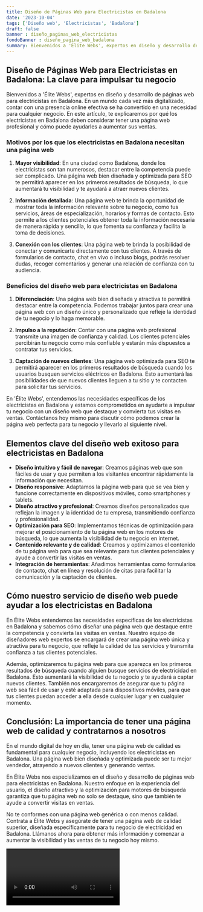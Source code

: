 ```yaml
---
title: Diseño de Páginas Web para Electricistas en Badalona
date: '2023-10-04'
tags: ['Diseño web', 'Electricistas', 'Badalona']
draft: false
banner : diseño_paginas_web_electricistas
fondoBanner : diseño_pagina_web_badalona
summary: Bienvenidos a 'Élite Webs', expertos en diseño y desarrollo de páginas web para electricistas en Badalona. En un mundo cada vez más digitalizado, contar con una presencia online efectiva se ha convertido en una necesidad para cualquier negocio. En este artículo, te explicaremos por qué los electricistas en Badalona deben considerar tener una página web profesional y cómo puede ayudarles a aumentar sus ventas.
---
```


## Diseño de Páginas Web para Electricistas en Badalona: La clave para impulsar tu negocio 

Bienvenidos a 'Élite Webs', expertos en diseño y desarrollo de páginas web para electricistas en Badalona. En un mundo cada vez más digitalizado, contar con una presencia online efectiva se ha convertido en una necesidad para cualquier negocio. En este artículo, te explicaremos por qué los electricistas en Badalona deben considerar tener una página web profesional y cómo puede ayudarles a aumentar sus ventas.

### Motivos por los que los electricistas en Badalona necesitan una página web

1. **Mayor visibilidad**: En una ciudad como Badalona, donde los electricistas son tan numerosos, destacar entre la competencia puede ser complicado. Una página web bien diseñada y optimizada para SEO te permitirá aparecer en los primeros resultados de búsqueda, lo que aumentará tu visibilidad y te ayudará a atraer nuevos clientes.

2. **Información detallada**: Una página web te brinda la oportunidad de mostrar toda la información relevante sobre tu negocio, como tus servicios, áreas de especialización, horarios y formas de contacto. Esto permite a los clientes potenciales obtener toda la información necesaria de manera rápida y sencilla, lo que fomenta su confianza y facilita la toma de decisiones.

3. **Conexión con los clientes**: Una página web te brinda la posibilidad de conectar y comunicarte directamente con tus clientes. A través de formularios de contacto, chat en vivo o incluso blogs, podrás resolver dudas, recoger comentarios y generar una relación de confianza con tu audiencia.

### Beneficios del diseño web para electricistas en Badalona

1. **Diferenciación**: Una página web bien diseñada y atractiva te permitirá destacar entre la competencia. Podemos trabajar juntos para crear una página web con un diseño único y personalizado que refleje la identidad de tu negocio y lo haga memorable.

2. **Impulso a la reputación**: Contar con una página web profesional transmite una imagen de confianza y calidad. Los clientes potenciales percibirán tu negocio como más confiable y estarán más dispuestos a contratar tus servicios.

3. **Captación de nuevos clientes**: Una página web optimizada para SEO te permitirá aparecer en los primeros resultados de búsqueda cuando los usuarios busquen servicios eléctricos en Badalona. Esto aumentará las posibilidades de que nuevos clientes lleguen a tu sitio y te contacten para solicitar tus servicios.

En 'Élite Webs', entendemos las necesidades específicas de los electricistas en Badalona y estamos comprometidos en ayudarte a impulsar tu negocio con un diseño web que destaque y convierta tus visitas en ventas. Contáctanos hoy mismo para discutir cómo podemos crear la página web perfecta para tu negocio y llevarlo al siguiente nivel.

<GifSeo />

<Cta />

## Elementos clave del diseño web exitoso para electricistas en Badalona

- **Diseño intuitivo y fácil de navegar**: Creamos páginas web que son fáciles de usar y que permiten a los visitantes encontrar rápidamente la información que necesitan.
- **Diseño responsive**: Adaptamos la página web para que se vea bien y funcione correctamente en dispositivos móviles, como smartphones y tablets.
- **Diseño atractivo y profesional**: Creamos diseños personalizados que reflejan la imagen y la identidad de tu empresa, transmitiendo confianza y profesionalidad.
- **Optimización para SEO**: Implementamos técnicas de optimización para mejorar el posicionamiento de tu página web en los motores de búsqueda, lo que aumenta la visibilidad de tu negocio en internet.
- **Contenido relevante y de calidad**: Creamos y optimizamos el contenido de tu página web para que sea relevante para tus clientes potenciales y ayude a convertir las visitas en ventas.
- **Integración de herramientas**: Añadimos herramientas como formularios de contacto, chat en línea y resolución de citas para facilitar la comunicación y la captación de clientes.

## Cómo nuestro servicio de diseño web puede ayudar a los electricistas en Badalona

En Élite Webs entendemos las necesidades específicas de los electricistas en Badalona y sabemos cómo diseñar una página web que destaque entre la competencia y convierta las visitas en ventas. Nuestro equipo de diseñadores web expertos se encargará de crear una página web única y atractiva para tu negocio, que refleje la calidad de tus servicios y transmita confianza a tus clientes potenciales.

Además, optimizaremos tu página web para que aparezca en los primeros resultados de búsqueda cuando alguien busque servicios de electricidad en Badalona. Esto aumentará la visibilidad de tu negocio y te ayudará a captar nuevos clientes. También nos encargaremos de asegurar que tu página web sea fácil de usar y esté adaptada para dispositivos móviles, para que tus clientes puedan acceder a ella desde cualquier lugar y en cualquier momento.

## Conclusión: La importancia de tener una página web de calidad y contratarnos a nosotros

En el mundo digital de hoy en día, tener una página web de calidad es fundamental para cualquier negocio, incluyendo los electricistas en Badalona. Una página web bien diseñada y optimizada puede ser tu mejor vendedor, atrayendo a nuevos clientes y generando ventas.

En Élite Webs nos especializamos en el diseño y desarrollo de páginas web para electricistas en Badalona. Nuestro enfoque en la experiencia del usuario, el diseño atractivo y la optimización para motores de búsqueda garantiza que tu página web no solo se destaque, sino que también te ayude a convertir visitas en ventas.

No te conformes con una página web genérica o con menos calidad. Contrata a Élite Webs y asegúrate de tener una página web de calidad superior, diseñada específicamente para tu negocio de electricidad en Badalona. Llámanos ahora para obtener más información y comenzar a aumentar la visibilidad y las ventas de tu negocio hoy mismo.

<Video />

<CtaBot job='Electricistas' city='Badalona'/>

<Gmaps query='Badalona+españa+maps' />